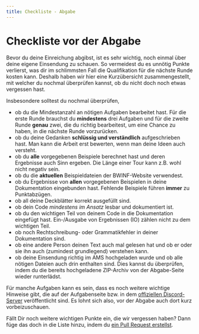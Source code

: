```yaml
---
title: Checkliste - Abgabe
---
```


# Checkliste vor der Abgabe

Bevor du deine Einreichung abgibst, ist es sehr wichtig, noch einmal
über deine eigene Einsendung zu schauen.
So vermeidest du es unnötig Punkte verlierst, was dir im schlimmsten Fall die
Qualifikation für die nächste Runde kosten kann.
Deshalb haben wir hier eine Kurzübersicht zusammengestellt, mit welcher
du nochmal überprüfen kannst, ob du nicht doch noch etwas vergessen hast.

Insbesondere solltest du nochmal überprüfen,

- ob du die Mindestanzahl an nötigen Aufgaben bearbeitet hast. Für die erste
  Runde brauchst du **mindestens** drei Aufgaben und für die zweite Runde
  **genau** zwei, die du richtig bearbeitest, um eine Chance zu haben, in die nächste Runde vorzurücken.
- ob du deine Gedanken **schlüssig und verständlich** aufgeschrieben hast. Man
  kann die Arbeit erst bewerten, wenn man deine Ideen auch versteht.
- ob du **alle** vorgegebenen Beispiele berechnet hast und deren Ergebnisse auch
  Sinn ergeben. Die Länge einer Tour kann z.B. wohl nicht negativ sein.
- ob du die **aktuellen** Beispieldateien der BWINF-Website verwendest.
- ob du Ergebnisse von **allen** vorgegebenen Beispielen in deine Dokumentation
  eingebunden hast. Fehlende Beispiele führen **immer** zu Punktabzügen.
- ob all deine Deckblätter korrekt ausgefüllt sind.
- ob dein Code *mindestens im Ansatz* lesbar und dokumentiert ist.
- ob du den wichtigen Teil von deinem Code in die Dokumentation eingefügt hast.
  Ein-/Ausgabe von Ergebnissen (IO) zählen nicht zu dem wichtigen Teil. 
- ob noch Rechtschreibung- oder Grammatikfehler in deiner Dokumentation sind.
- ob eine andere Person deinen Text auch mal gelesen hat und ob er oder sie ihn
  auch (zumindest grundlegend) verstehen kann.
- ob deine Einsendung richtig im AMS hochgeladen wurde und ob alle nötigen
  Dateien auch drin enthalten sind. Dies kannst du überprüfen, indem du die
  bereits hochgeladene ZIP-Archiv von der Abgabe-Seite wieder runterlädst.  

Für manche Aufgaben kann es sein, dass es noch weitere wichtige Hinweise gibt,
die auf der Aufgabenseite bzw. in dem [offiziellen
Discord-Server](https://discord.gg/JMvE4TyRWw) veröffentlicht sind. Es lohnt
sich also, vor der Abgabe auch dort kurz vorbeizuschauen.

Fällt Dir noch weitere wichtigen Punkte ein, die wir vergessen haben? Dann füge 
das doch in die Liste hinzu, indem du 
<a target="_blank" href="https://github.com/bwinf-guide/bwinf-guide/pulls" className="font-bold text-amber-700 dark:text-amber-400 hover:text-amber-500 dark:hover:text-amber-300">ein Pull Request erstellst</a>. 

